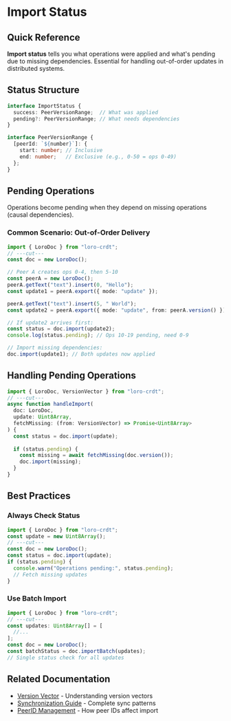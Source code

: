 # Import Status

## Quick Reference

**Import status** tells you what operations were applied and what's pending due to missing dependencies. Essential for handling out-of-order updates in distributed systems.

## Status Structure

```ts twoslash
interface ImportStatus {
  success: PeerVersionRange;  // What was applied
  pending?: PeerVersionRange; // What needs dependencies
}

interface PeerVersionRange {
  [peerId: `${number}`]: {
    start: number; // Inclusive
    end: number;   // Exclusive (e.g., 0-50 = ops 0-49)
  };
}
```


## Pending Operations

Operations become pending when they depend on missing operations (causal dependencies).

### Common Scenario: Out-of-Order Delivery

```ts twoslash
import { LoroDoc } from "loro-crdt";
// ---cut---
const doc = new LoroDoc();

// Peer A creates ops 0-4, then 5-10
const peerA = new LoroDoc();
peerA.getText("text").insert(0, "Hello");
const update1 = peerA.export({ mode: "update" });

peerA.getText("text").insert(5, " World");
const update2 = peerA.export({ mode: "update", from: peerA.version() });

// If update2 arrives first:
const status = doc.import(update2);
console.log(status.pending); // Ops 10-19 pending, need 0-9

// Import missing dependencies:
doc.import(update1); // Both updates now applied
```

## Handling Pending Operations

```ts twoslash
import { LoroDoc, VersionVector } from "loro-crdt";
// ---cut---
async function handleImport(
  doc: LoroDoc,
  update: Uint8Array,
  fetchMissing: (from: VersionVector) => Promise<Uint8Array>
) {
  const status = doc.import(update);
  
  if (status.pending) {
    const missing = await fetchMissing(doc.version());
    doc.import(missing);
  }
}
```


## Best Practices

### Always Check Status

```ts twoslash no_run
import { LoroDoc } from "loro-crdt";
const update = new Uint8Array();
// ---cut---
const doc = new LoroDoc();
const status = doc.import(update);
if (status.pending) {
  console.warn("Operations pending:", status.pending);
  // Fetch missing updates
}
```

### Use Batch Import
```ts twoslash
import { LoroDoc } from "loro-crdt";
// ---cut---
const updates: Uint8Array[] = [
  //...
];
const doc = new LoroDoc();
const batchStatus = doc.importBatch(updates);
// Single status check for all updates
```

## Related Documentation

- [Version Vector](./version_vector) - Understanding version vectors
- [Synchronization Guide](../tutorial/sync) - Complete sync patterns
- [PeerID Management](./peerid_management) - How peer IDs affect import

